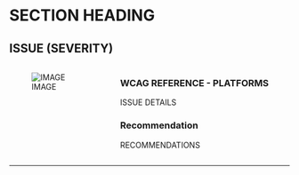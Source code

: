 # SECTION HEADING {-}


## ISSUE (SEVERITY)

:::::::::::::: {.columns}
::: {.column}

![IMAGE](https://user-images.githubusercontent.com/912733/66764939-baf14f00-eea2-11e9-8428-4b9a07334b9c.png)



:::
::: {.column}
### WCAG REFERENCE - PLATFORMS
ISSUE DETAILS

### Recommendation
RECOMMENDATIONS

:::
::::::::::::::

---
